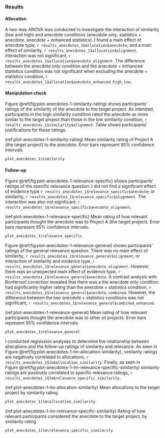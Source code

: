 ### Results {#results-anecdotes-1-appendix}

#### Allocation

A two-way ANOVA was conducted to investigate the interaction of similarity (low
and high) and anecdote conditions (anecdote only, statistics + anecdote,
anecdote + enhanced statistics). I found a main effect of anecdote type,
`r results_anecdotes_1$allocation$anecdote`; and a main effect of similarity,
`r results_anecdotes_1$allocation$alignment`. interaction was not significant,
`r results_anecdotes_1$allocation$anecdote_alignment`. The difference between
the anecdote only condition and the anecdote + enhanced statistics condition was
not significant when excluding the anecdote + statistics condition,
`r results_anecdotes_1$allocation$anecdote_enhanced_high_low`.

#### Manipulation check

Figure \@ref(fig:plot-anecdotes-1-similarity-rating) shows participants' ratings
of the similarity of the anecdote to the target project. As intended,
participants in the high similarity condition rated the anecdote as more similar
to the target project than those in the low similarity condition,
`r results_anecdotes_1$similarity$alignment`. Table shows participants'
justifications for these ratings.

(ref:plot-anecdotes-1-similarity-rating) Mean similarity rating of Project A (the target project) to the anecdote. Error bars represent 95% confidence intervals.

```r
plot_anecdotes_1$similarity
```

#### Follow-up

Figure \@ref(fig:plot-anecdotes-1-relevance-specific) shows participants' ratings
of the specific relevance question. I did not find a significant effect of
evidence type `r results_anecdotes_1$relevance_specific$anecdote`; or
similarity, `r results_anecdotes_1$relevance_specific$alignment`. The
interaction was also not significant,
`r results_anecdotes_1$relevance_specific$anecdote_alignment`.

(ref:plot-anecdotes-1-relevance-specific) Mean rating of how relevant participants thought the anecdote was to Project A (the target project). Error bars represent 95% confidence intervals.

```r
plot_anecdotes_1$relevance_specific
```

Figure \@ref(fig:plot-anecdotes-1-relevance-general) shows participants' ratings
of the general relevance question. There was no main effect of similarity,
`r results_anecdotes_1$relevance_general$alignment`, or interaction of
similarity and evidence type,
`r results_anecdotes_1$relevance_general$anecdote_alignment`. However, there was
an unexpected main effect of evidence type,
`r results_anecdotes_1$relevance_general$anecdote`. A contrast analysis with
Bonferroni correction revealed that there was a the anecdote only condition had
significantly higher rating than the anecdote + statistics condition,
`r results_anecdotes_1$relevance_general$anecdote_combined`. However, the
difference between the two anecdote + statistics conditions was not significant,
`r results_anecdotes_1$relevance_general$combined_enhanced`.

(ref:plot-anecdotes-1-relevance-general) Mean rating of how relevant participants thought the anecdote was to other oil projects. Error bars represent 95% confidence intervals.

```r
plot_anecdotes_1$relevance_general
```

I conducted regression analyses to determine the relationship between
allocations and the follow-up ratings of similarity and relevance. As seen in
Figure \@ref(fig:plot-anecdotes-1-lm-allocation-similarity), similarity ratings
are negatively correlated to allocations,
`r results_anecdotes_1$lm$allocation_similarity`. Finally, as seen in
Figure \@ref(fig:plot-anecdotes-1-lm-relevance-specific-similarity) similarity
ratings are positively correlated to specific relevance ratings,
`r results_anecdotes_1$lm$relevance_specific_similarity`.

(ref:plot-anecdotes-1-lm-allocation-similarity) Mean allocations to the target project by similarity rating

```r
plot_anecdotes_1$lm$allocation_similarity
```

(ref:plot-anecdotes-1-lm-relevance-specific-similarity) Rating of how relevant participants considered the anecdote to the target project, by similarity rating

```r
plot_anecdotes_1$lm$relevance_specific_similarity
```

